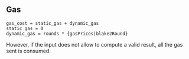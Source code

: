 ## Gas

    gas_cost = static_gas + dynamic_gas
    static_gas = 0
    dynamic_gas = rounds * {gasPrices|blake2Round}

However, if the input does not allow to compute a valid result, all the gas sent is consumed.
